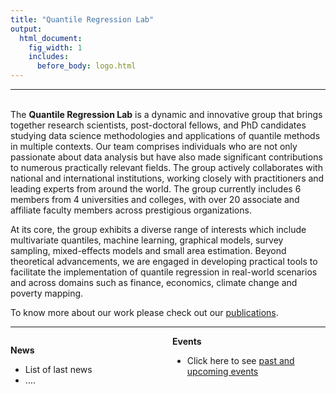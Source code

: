```yaml
---
title: "Quantile Regression Lab"
output:
  html_document:
    fig_width: 1
    includes:
      before_body: logo.html
---
```


------------------------------------------------------------------------

<!-- ### What we do -->

<br> The **Quantile Regression Lab** is a dynamic and innovative group that brings together research scientists, post-doctoral fellows, and PhD candidates studying data science methodologies and applications of quantile methods in multiple contexts. Our team comprises individuals who are not only passionate about data analysis but have also made significant contributions to numerous practically relevant fields. The group actively collaborates with national and international institutions, working closely with practitioners and leading experts from around the world. The group currently includes 6 members from 4 universities and colleges, with over 20 associate and affiliate faculty members across prestigious organizations.

At its core, the group exhibits a diverse range of interests which include multivariate quantiles, machine learning, graphical models, survey sampling, mixed-effects models and small area estimation. Beyond theoretical advancements, we are engaged in developing practical tools to facilitate the implementation of quantile regression in real-world scenarios and across domains such as finance, economics, climate change and poverty mapping.

To know more about our work please check out our [publications](https://quantileregressionlab.github.io/publications.html).

<!-- team that brings together scholars from various universities across Italy and Europe. The group is dedicated to advancing quantile regression modeling in a broad range of areas, including:

-   Multivariate quantiles
-   Machine learning
-   Graphical models
-   Survey sampling
-   Mixed-effects models
-   Small area estimation

The methodologies developed by our group have been successfully applied, among other areas, to:

-   Time series analysis
-   Finance
-   Economics
-   Climate change
-   Poverty mapping

These results have been published in several scientific journals. For a complete list see the [Publication](https://quantileregressionlab.github.io/publications.html) page .
-->

------------------------------------------------------------------------

```{=html}
<!---From http://stackoverflow.com/questions/31753897/2-column-section-in-r-markdown:
Put in your css file or directly in rmarkdown--->
```
```{=html}
<style>
  .col2 {
    columns: 2 200px;         /* number of columns and width in pixels*/
    -webkit-columns: 2 200px; /* chrome, safari */
    -moz-columns: 2 200px;    /* firefox */
  }
</style>
```
::: col2
**News**

-   List of last news
-   .... <br> <br>

**Events**

-   Click here to see [past and upcoming events](events.html) <br> <br>
:::

<br>

<center>

